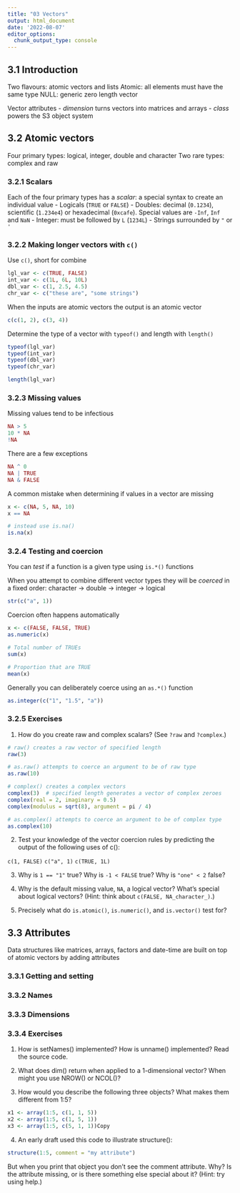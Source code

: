 ```yaml
---
title: "03 Vectors"
output: html_document
date: '2022-08-07'
editor_options: 
  chunk_output_type: console
---
```


## 3.1 Introduction

Two flavours: atomic vectors and lists
Atomic: all elements must have the same type
NULL: generic zero length vector

Vector attributes
- *dimension* turns vectors into matrices and arrays
- *class* powers the S3 object system

## 3.2 Atomic vectors

Four primary types: logical, integer, double and character
Two rare types: complex and raw

### 3.2.1 Scalars

Each of the four primary types has a *scalar*: a special syntax to create an individual value
- Logicals (`TRUE` or `FALSE`)
- Doubles: decimal (`0.1234`), scientific (`1.234e4`) or hexadecimal (`0xcafe`). Special values are `-Inf`, `Inf` and `NaN`
- Integer: must be followed by `L` (`1234L`)
- Strings surrounded by `"` or `'`

### 3.2.2 Making longer vectors with `c()`

Use `c()`, short for combine
```r
lgl_var <- c(TRUE, FALSE)
int_var <- c(1L, 6L, 10L)
dbl_var <- c(1, 2.5, 4.5)
chr_var <- c("these are", "some strings")
```

When the inputs are atomic vectors the output is an atomic vector
```r
c(c(1, 2), c(3, 4))
```
Determine the type of a vector with `typeof()` and length with `length()`
```r
typeof(lgl_var)
typeof(int_var)
typeof(dbl_var)
typeof(chr_var)

length(lgl_var)
```

### 3.2.3 Missing values

Missing values tend to be infectious

```r
NA > 5
10 * NA
!NA
```

There are a few exceptions

```r
NA ^ 0
NA | TRUE
NA & FALSE
```

A common mistake when determining if values in a vector are missing
```r
x <- c(NA, 5, NA, 10)
x == NA

# instead use is.na()
is.na(x)
```

### 3.2.4 Testing and coercion

You can *test* if a function is a given type using `is.*()` functions

When you attempt to combine different vector types they will be *coerced* in a fixed order: character → double → integer → logical

```r
str(c("a", 1))
```

Coercion often happens automatically
```r
x <- c(FALSE, FALSE, TRUE)
as.numeric(x)

# Total number of TRUEs
sum(x)

# Proportion that are TRUE
mean(x)
```

Generally you can deliberately coerce using an `as.*()` function
```r
as.integer(c("1", "1.5", "a"))
```

### 3.2.5 Exercises

1. How do you create raw and complex scalars? (See `?raw` and `?complex`.)
```r
# raw() creates a raw vector of specified length
raw(3)

# as.raw() attempts to coerce an argument to be of raw type
as.raw(10)

# complex() creates a complex vectors
complex(3)  # specified length generates a vector of complex zeroes
complex(real = 2, imaginary = 0.5)
complex(modulus = sqrt(8), argument = pi / 4)

# as.complex() attempts to coerce an argument to be of complex type
as.complex(10)
```


2. Test your knowledge of the vector coercion rules by predicting the output of the following uses of c():

`c(1, FALSE)`
`c("a", 1)`
`c(TRUE, 1L)`

3. Why is `1 == "1"` true? Why is `-1 < FALSE` true? Why is `"one" < 2` false?

4. Why is the default missing value, `NA`, a logical vector? What’s special about logical vectors? (Hint: think about `c(FALSE, NA_character_)`.)

5. Precisely what do `is.atomic()`, `is.numeric()`, and `is.vector()` test for?

## 3.3 Attributes

Data structures like matrices, arrays, factors and date-time are built on top of atomic vectors by adding attributes

### 3.3.1 Getting and setting

### 3.3.2 Names

### 3.3.3 Dimensions

### 3.3.4 Exercises

1. How is setNames() implemented? How is unname() implemented? Read the source code.

2. What does dim() return when applied to a 1-dimensional vector? When might you use NROW() or NCOL()?

3. How would you describe the following three objects? What makes them different from 1:5?

```r
x1 <- array(1:5, c(1, 1, 5))
x2 <- array(1:5, c(1, 5, 1))
x3 <- array(1:5, c(5, 1, 1))Copy
```

4. An early draft used this code to illustrate structure():

```r
structure(1:5, comment = "my attribute")
```

But when you print that object you don’t see the comment attribute. Why? Is the attribute missing, or is there something else special about it? (Hint: try using help.)
